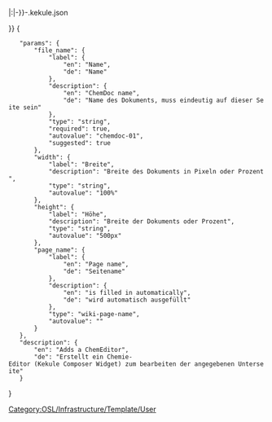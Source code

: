 <includeonly>{{OslTemplate:Helper/UI/VE/Visible
|icon=labFlask
|content=ChemEditor ''{{{file_name}}}''
}}
{{OslTemplate:Helper/UI/VE/Hidden 
|content=<div class="div_kekule_view_edit" id="chemViewEdit_{{{file_name}}}" style="width:{{{width|100%}}};height:{{{height|500px}}};border:1px solid black;">{{#replace:{{#replace: {{{page_name}}}|/|-}}|:|-}}-{{{file_name}}}.kekule.json</div>
}}</includeonly>
<noinclude>[[Category:OSL/Infrastructure/Template/User]]
<templatedata>
{
	"params": {
		"file_name": {
			"label": {
				"en": "Name",
				"de": "Name"
			},
			"description": {
				"en": "ChemDoc name",
				"de": "Name des Dokuments, muss eindeutig auf dieser Seite sein"
			},
			"type": "string",
			"required": true,
			"autovalue": "chemdoc-01",
			"suggested": true
		},
		"width": {
			"label": "Breite",
			"description": "Breite des Dokuments in Pixeln oder Prozent",
			"type": "string",
			"autovalue": "100%"
		},
		"height": {
			"label": "Höhe",
			"description": "Breite der Dokuments oder Prozent",
			"type": "string",
			"autovalue": "500px"
		},
		"page_name": {
			"label": {
				"en": "Page name",
				"de": "Seitename"
			},
			"description": {
				"en": "is filled in automatically",
				"de": "wird automatisch ausgefüllt"
			},
			"type": "wiki-page-name",
			"autovalue": "{{subst:FULLPAGENAME}}"
		}
	},
	"description": {
		"en": "Adds a ChemEditor",
		"de": "Erstellt ein Chemie-Editor (Kekule Composer Widget) zum bearbeiten der angegebenen Unterseite"
	}
}
</templatedata>
</noinclude>